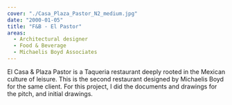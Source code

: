 ```yaml
---
cover: "./Casa_Plaza_Pastor_N2_medium.jpg"
date: "2000-01-05"
title: "F&B - El Pastor"
areas:
  - Architectural designer
  - Food & Beverage
  - Michaelis Boyd Associates
---
```


El Casa & Plaza Pastor is a Taqueria restaurant deeply
rooted in the Mexican culture of leisure.
This is the second restaurant designed by Michaelis
Boyd for the same client.
For this project, I did the documents and drawings for
the pitch, and initial drawings. 
